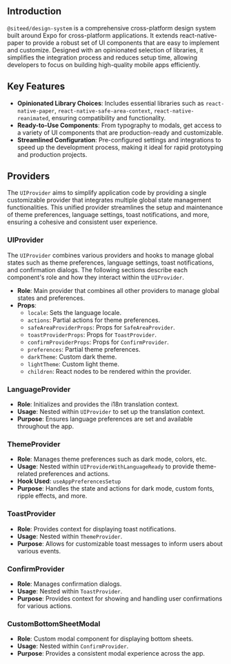 
## Introduction

`@siteed/design-system` is a comprehensive cross-platform design system built around Expo for cross-platform applications. It extends react-native-paper to provide a robust set of UI components that are easy to implement and customize. Designed with an opinionated selection of libraries, it simplifies the integration process and reduces setup time, allowing developers to focus on building high-quality mobile apps efficiently.

## Key Features

- **Opinionated Library Choices**: Includes essential libraries such as `react-native-paper`, `react-native-safe-area-context`, `react-native-reanimated`, ensuring compatibility and functionality.
- **Ready-to-Use Components**: From typography to modals, get access to a variety of UI components that are production-ready and customizable.
- **Streamlined Configuration**: Pre-configured settings and integrations to speed up the development process, making it ideal for rapid prototyping and production projects.


## Providers

The `UIProvider` aims to simplify application code by providing a single customizable provider that integrates multiple global state management functionalities. This unified provider streamlines the setup and maintenance of theme preferences, language settings, toast notifications, and more, ensuring a cohesive and consistent user experience.

### UIProvider

The `UIProvider` combines various providers and hooks to manage global states such as theme preferences, language settings, toast notifications, and confirmation dialogs. The following sections describe each component's role and how they interact within the `UIProvider`.

- **Role**: Main provider that combines all other providers to manage global states and preferences.
- **Props**:
  - `locale`: Sets the language locale.
  - `actions`: Partial actions for theme preferences.
  - `safeAreaProviderProps`: Props for `SafeAreaProvider`.
  - `toastProviderProps`: Props for `ToastProvider`.
  - `confirmProviderProps`: Props for `ConfirmProvider`.
  - `preferences`: Partial theme preferences.
  - `darkTheme`: Custom dark theme.
  - `lightTheme`: Custom light theme.
  - `children`: React nodes to be rendered within the provider.

### LanguageProvider

- **Role**: Initializes and provides the i18n translation context.
- **Usage**: Nested within `UIProvider` to set up the translation context.
- **Purpose**: Ensures language preferences are set and available throughout the app.

### ThemeProvider

- **Role**: Manages theme preferences such as dark mode, colors, etc.
- **Usage**: Nested within `UIProviderWithLanguageReady` to provide theme-related preferences and actions.
- **Hook Used**: `useAppPreferencesSetup`
- **Purpose**: Handles the state and actions for dark mode, custom fonts, ripple effects, and more.

### ToastProvider

- **Role**: Provides context for displaying toast notifications.
- **Usage**: Nested within `ThemeProvider`.
- **Purpose**: Allows for customizable toast messages to inform users about various events.

### ConfirmProvider

- **Role**: Manages confirmation dialogs.
- **Usage**: Nested within `ToastProvider`.
- **Purpose**: Provides context for showing and handling user confirmations for various actions.

### CustomBottomSheetModal

- **Role**: Custom modal component for displaying bottom sheets.
- **Usage**: Nested within `ConfirmProvider`.
- **Purpose**: Provides a consistent modal experience across the app.

